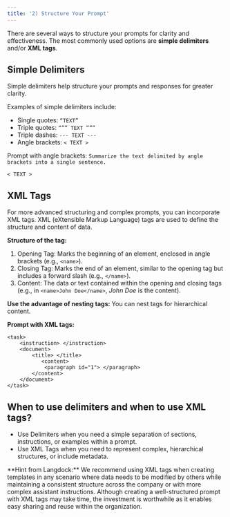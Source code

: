```yaml
---
title: '2) Structure Your Prompt'
---
```

There are several ways to structure your prompts for clarity and effectiveness. The most commonly used options are **simple delimiters** and/or **XML tags**.

## Simple Delimiters
Simple delimiters help structure your prompts and responses for greater clarity. 

Examples of simple delimiters include:
- Single quotes: `“TEXT”`
- Triple quotes: `“”” TEXT ”””`
- Triple dashes: `--- TEXT ---`
- Angle brackets: `< TEXT >`

Prompt with angle brackets:
`Summarize the text delimited by angle brackets into a single sentence.`

`< TEXT >`


## XML Tags
For more advanced structuring and complex prompts, you can incorporate XML tags. XML (eXtensible Markup Language) tags are used to define the structure and content of data.

**Structure of the tag:**
1. Opening Tag: Marks the beginning of an element, enclosed in angle brackets (e.g., `<name>`).
2. Closing Tag: Marks the end of an element, similar to the opening tag but includes a forward slash (e.g., `</name>`).
3. Content: The data or text contained within the opening and closing tags (e.g., in `<name>John Doe</name>`, _John Doe_ is the content).

**Use the advantage of nesting tags:**
You can nest tags for hierarchical content.

**Prompt with XML tags:**
```
<task>
    <instruction> </instruction>
    <document>
        <title> </title>
           <content>
            <paragraph id="1"> </paragraph>
        </content>
    </document>
</task>
```

## When to use delimiters and when to use XML tags?
- Use Delimiters when you need a simple separation of sections, instructions, or examples within a prompt.
- Use XML Tags when you need to represent complex, hierarchical structures, or include metadata.

<Tip>
**Hint from Langdock:** We recommend using XML tags when creating templates in any scenario where data needs to be modified by others while maintaining a consistent structure across the company or with more complex assistant instructions.
Although creating a well-structured prompt with XML tags may take time, the investment is worthwhile as it enables easy sharing and reuse within the organization.
</Tip>
